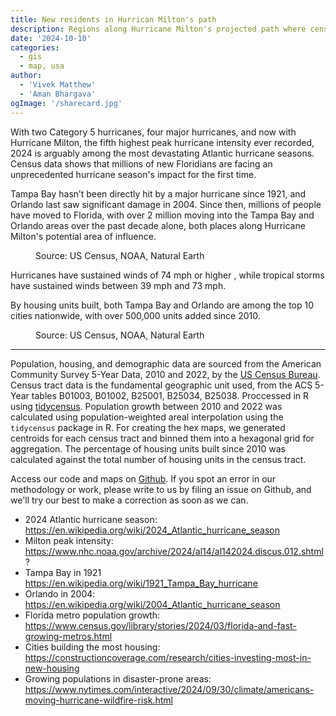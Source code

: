 ```yaml
---
title: New residents in Hurrican Milton's path
description: Regions along Hurricane Milton's projected path where census data shows substantial increases in population and housing in the last decade
date: '2024-10-10'
categories:
  - gis
  - map, usa
author: 
  - 'Vivek Matthew'
  - 'Aman Bhargava'
ogImage: '/sharecard.jpg'
---
```


<script>import Counter from '$components/charts/LineChart.svelte'

</script>

With two Category 5 hurricanes, four major hurricanes, and now with Hurricane Milton, the fifth highest peak hurricane intensity ever recorded, 2024 is arguably among the most devastating Atlantic hurricane seasons. Census data shows that millions of new Floridians are facing an unprecedented hurricane season's impact for the first time.

Tampa Bay hasn’t been directly hit by a major hurricane since 1921, and Orlando last saw significant damage in 2004. Since then, millions of people have moved to Florida, with over 2 million moving into the Tampa Bay and Orlando areas over the past decade alone, both places along Hurricane Milton's potential area of influence.


<figure class="h-full w-full">
  <svelte:component this={MainMap}/>
  <caption>Source: US Census, NOAA, Natural Earth</caption> 
</figure>

Hurricanes have sustained <span class="highlight highlight-hurricane"> winds of 74 mph or higher </span>, while tropical storms have sustained <span class="highlight highlight-tropical">winds between 39 mph and 73 mph</span>.

By housing units built, both Tampa Bay and Orlando are among the top 10 cities nationwide, with over 500,000 units added since 2010.

<figure class="h-full w-full">
  <svelte:component this={HousingMap}/>
  <caption>Source: US Census, NOAA, Natural Earth</caption> 
</figure>

<hr/>


<Methodology>
<span slot="content">

Population, housing, and demographic data are sourced from the American Community Survey 5-Year Data, 2010 and 2022, by the [US Census Bureau](https://data.census.gov/). Census tract data is the fundamental geographic unit used, from the ACS 5-Year tables B01003, B01002, B25001, B25034, B25038. Proccessed in R using [tidycensus](https://walker-data.com/tidycensus/). 
Population growth between 2010 and 2022 was calculated using population-weighted areal interpolation using the `tidycensus` package in R. For creating the hex maps, we generated centroids for each census tract and binned them into a hexagonal grid for aggregation. The percentage of housing units built since 2010 was calculated against the total number of housing units in the census tract.
<br/>

Access our code and maps on [Github](https://github.com/diagram-chasing/milton). If you spot an error in our methodology or work, please write to us by filing an issue on Github, and we'll try our best to make a correction as soon as we can.

</span>

</Methodology>

<References>
<span slot="content">


- 2024 Atlantic hurricane season: https://en.wikipedia.org/wiki/2024_Atlantic_hurricane_season
- Milton peak intensity: https://www.nhc.noaa.gov/archive/2024/al14/al142024.discus.012.shtml?
- Tampa Bay in 1921 https://en.wikipedia.org/wiki/1921_Tampa_Bay_hurricane
- Orlando in 2004: https://en.wikipedia.org/wiki/2004_Atlantic_hurricane_season
- Florida metro population growth: https://www.census.gov/library/stories/2024/03/florida-and-fast-growing-metros.html
- Cities building the most housing: https://constructioncoverage.com/research/cities-investing-most-in-new-housing
- Growing populations in disaster-prone areas: https://www.nytimes.com/interactive/2024/09/30/climate/americans-moving-hurricane-wildfire-risk.html

</span>
</References>
